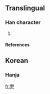 ==Translingual==

===Han character===
{{Han char|rn=5|rad=乙|as=18|sn=19|four=|canj=竹手弓 (HQN)}}

# {{defn|Han}}

====References====
{{Han ref|kx=0085.071|dkj=|dj=|hdz=|uh=3426|ud=13350|bh=|bd=}}

==Korean==

===Hanja===
{{ko-hanja|hangeul=걸|rv=geol|mr=kŏl|y=kel}}

[[fr:㐦]]